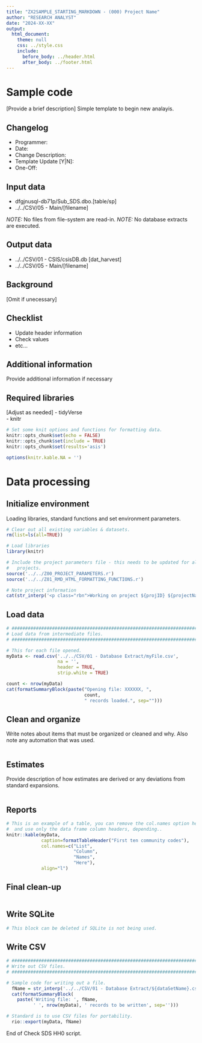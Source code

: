```yaml
---
title: "ZX2SAMPLE_STARTING_MARKDOWN - (000) Project Name"
author: "RESEARCH ANALYST"
date: "2024-XX-XX"
output:
  html_document:
    theme: null
    css: ../style.css
    include: 
      before_body: ../header.html
      after_body: ../footer.html
---
```


# Sample code
[Provide a brief description] Simple template to begin new analayis.

## Changelog
- Programmer:  
- Date:  
- Change Description:  
- Template Update [Y|N]:  
- One-Off:  

## Input data

- dfgjnusql-db71p/Sub_SDS.dbo.[table/sp]
- ../../CSV/05 - Main/[filename]

*NOTE:* No files from file-system are read-in.
*NOTE:* No database extracts are executed.
 
## Output data

- ../../CSV/01 - CSIS/csisDB.db [dat_harvest]
- ../../CSV/05 - Main/[filename]

## Background
[Omit if unecessary]

## Checklist
- Update header information
- Check values
- etc...

## Additional information
Provide additional information if necessary

## Required libraries 
[Adjust as needed]
- tidyVerse  
- knitr

```r

# Set some knit options and functions for formatting data.
knitr::opts_chunk$set(echo = FALSE)
knitr::opts_chunk$set(include = TRUE)
knitr::opts_chunk$set(results='asis')

options(knitr.kable.NA = '')

```

# Data processing

## Initialize environment

Loading libraries, standard functions and set environment parameters.

```r

# Clear out all existing variables & datasets.
rm(list=ls(all=TRUE))

# Load libraries
library(knitr)

# Include the project parameters file - this needs to be updated for all 
#   projects.
source('../../Z00_PROJECT_PARAMETERS.r')
source('../../Z01_RMD_HTML_FORMATTING_FUNCTIONS.r')

# Note project information
cat(str_interp('<p class="rbn">Working on project ${projID} ${projectName} - ${studyear}</p>'))

```

## Load data

```r

# ##############################################################################
# Load data from intermediate files.
# ##############################################################################

# This for each file opened.
myData <- read.csv('../../CSV/01 - Database Extract/myFile.csv',
                   na = '', 
                   header = TRUE, 
                   strip.white = TRUE)

count <- nrow(myData)
cat(formatSummaryBlock(paste("Opening file: XXXXXX, ", 
                             count, 
                             " records loaded.", sep="")))


```


## Clean and organize

Write notes about items that must be organized or cleaned and why. Also note any automation that was used.

```r



```

## Estimates

Provide description of how estimates are derived or any deviations from standard expansions.

```r


```

## Reports

```r
# This is an example of a table, you can remove the col.names option here
#  and use only the data frame column headers, depending..
knitr::kable(myData,
             caption=formatTableHeader("First ten community codes"),
             col.names=c("List",
                         "Column",
                         "Names",
                         "Here"),
             align="l")

```

## Final clean-up

```r

```

## Write SQLite

```r

# This block can be deleted if SQLite is not being used.

```

## Write CSV

```r

# ##############################################################################
# Write out CSV files.
# ##############################################################################

# Sample code for writing out a file.
  fName = str_interp('../../CSV/01 - Database Extract/${dataSetName}.csv')
  cat(formatSummaryBlock(
    paste('Writing file: ', fName, 
          ' ', nrow(myData), ' records to be written', sep='')))

# Standard is to use CSV files for portability.
  rio::export(myData, fName)

```

<p class="h1footer"> End of Check SDS HH0 script. </p>
